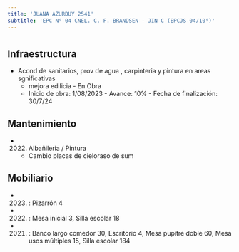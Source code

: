 ```yaml
---
title: 'JUANA AZURDUY 2541'
subtitle: 'EPC N° 04 CNEL. C. F. BRANDSEN - JIN C (EPCJS 04/10°)'
---
```


#
## Infraestructura

* Acond de sanitarios, prov de agua , carpinteria y pintura en areas sgnificativas 
    + mejora edilicia - En Obra 
    + Inicio de obra: 1/08/2023 - Avance: 10% - Fecha de finalización: 30/7/24 






## Mantenimiento

*  (2022) Albañileria / Pintura 
    + Cambio placas de cieloraso de sum





## Mobiliario

*  (2023) : Pizarrón 4 

*  (2022) : Mesa inicial 3, Silla escolar 18 

*  (2021) : Banco largo comedor 30, Escritorio 4, Mesa pupitre doble 60, Mesa usos múltiples 15, Silla escolar 184 




